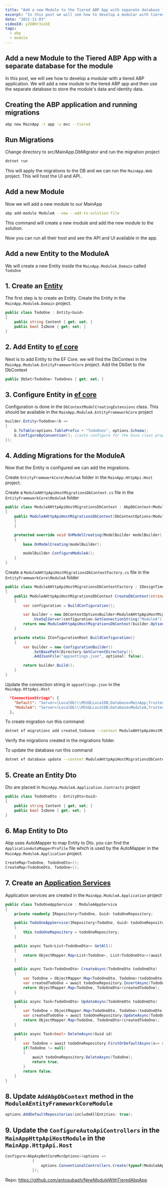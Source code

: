 ```yaml
---
title: "Add a new Module to the Tiered ABP App with separate database for the module"
excerpt: "In this post we will see how to develop a modular with tiered abp application. We will add a new module to tiered abp app and then use the separate database to store the modules data and the identity data."
date: "2021-11-03"
videoId: y2O8Hr3ioSE
tags:
  - abp
  - module
---
```


<TOCInline toc={props.toc} asDisclosure />

## Add a new Module to the Tiered ABP App with a separate database for the module

In this post, we will see how to develop a modular with a tiered ABP application. We will add a new module to the tiered ABP app and then use the separate database to store the module's data and identity data.

## Creating the ABP application and running migrations

```bash
abp new MainApp -t app -u mvc --tiered 
```

## Run Migrations

Change directory to src/MainApp.DbMigrator and run the migration project

```bash
dotnet run
```

This will apply the migrations to the DB and we can run the `MainApp.Web` project. This will host the UI and API..

## Add a new Module

Now we will add a new module to our MainApp

```bash
abp add-module ModuleA --new --add-to-solution-file
```

This command will create a new module and add the new module to the solution.

Now you can run all their host and see the API and UI available in the app.

## Add a new Entity to the ModuleA

We will create a new Entity inside the `MainApp.ModuleA.Domain` called `TodoOne`

## 1. Create an [Entity](https://docs.abp.io/en/abp/latest/Entities)

The first step is to create an Entity. Create the Entity in the `MainApp.ModuleA.Domain` project.

```cs
public class TodoOne : Entity<Guid>
{
    public string Content { get; set; }
    public bool IsDone { get; set; }
}
```

## 2. Add Entity to [ef core](https://docs.abp.io/en/abp/latest/Entity-Framework-Core)

Next is to add Entity to the EF Core. we will find the DbContext in the `MainApp.ModuleA.EntityFrameworkCore` project. Add the DbSet to the DbContext

```cs
public DbSet<TodoOne> TodoOnes { get; set; }
```

## 3. Configure Entity in [ef core](https://docs.abp.io/en/abp/latest/Entity-Framework-Core#configurebyconvention-method)

Configuration is done in the `DbContextModelCreatingExtensions` class. This should be available in the `MainApp.ModuleA.EntityFrameworkCore` project

```cs
builder.Entity<TodoOne>(b =>
{
    b.ToTable(options.TablePrefix + "TodoOnes", options.Schema);
    b.ConfigureByConvention(); //auto configure for the base class props
});
```

## 4. Adding Migrations for the ModuleA

Now that the Entity is configured we can add the migrations.

Create `EntityFrameworkCore\ModuleA` folder in the `MainApp.HttpApi.Host` project.

Create a `ModuleAHttpApiHostMigrationsDbContext.cs` file in the `EntityFrameworkCore\ModuleA` folder

```cs
public class ModuleAHttpApiHostMigrationsDbContext : AbpDbContext<ModuleAHttpApiHostMigrationsDbContext>
{
    public ModuleAHttpApiHostMigrationsDbContext(DbContextOptions<ModuleAHttpApiHostMigrationsDbContext> options) : base(options)
    {
    }

    protected override void OnModelCreating(ModelBuilder modelBuilder)
    {
        base.OnModelCreating(modelBuilder);

        modelBuilder.ConfigureModuleA();
    }
}
```

Create a `ModuleAHttpApiHostMigrationsDbContextFactory.cs` file in the `EntityFrameworkCore\ModuleA` folder

```cs
public class ModuleAHttpApiHostMigrationsDbContextFactory : IDesignTimeDbContextFactory<ModuleAHttpApiHostMigrationsDbContext>
{
    public ModuleAHttpApiHostMigrationsDbContext CreateDbContext(string[] args)
    {
        var configuration = BuildConfiguration();

        var builder = new DbContextOptionsBuilder<ModuleAHttpApiHostMigrationsDbContext>()
            .UseSqlServer(configuration.GetConnectionString("ModuleA"));
        return new ModuleAHttpApiHostMigrationsDbContext(builder.Options);
    }

    private static IConfigurationRoot BuildConfiguration()
    {
        var builder = new ConfigurationBuilder()
            .SetBasePath(Directory.GetCurrentDirectory())
            .AddJsonFile("appsettings.json", optional: false);

        return builder.Build();
    }
}
```

Update the connection string in `appsettings.json` in the `MainApp.HttpApi.Host`

```json
  "ConnectionStrings": {
    "Default": "Server=(LocalDb)\\MSSQLLocalDB;Database=MainApp;Trusted_Connection=True",
    "ModuleA": "Server=(LocalDb)\\MSSQLLocalDB;Database=ModuleA;Trusted_Connection=True",
  },
```

To create migration run this command:

```bash
dotnet ef migrations add created_todoone --context ModuleAHttpApiHostMigrationsDbContext --output-dir Migrations/ModuleA
```

Verify the migrations created in the migrations folder.

To update the database run this command

```bash
dotnet ef database update --context ModuleAHttpApiHostMigrationsDbContext
```

## 5. Create an Entity Dto

Dto are placed in `MainApp.ModuleA.Application.Contracts` project

```cs
public class TodoOneDto : EntityDto<Guid>
{
    public string Content { get; set; }
    public bool IsDone { get; set; }
}
```

## 6. Map Entity to Dto

Abp uses AutoMapper to map Entity to Dto. you can find the `ApplicationAutoMapperProfile` file which is used by the AutoMapper in the `MainApp.ModuleA.Application` project.

```cs
CreateMap<TodoOne, TodoOneDto>();
CreateMap<TodoOneDto, TodoOne>();
```

## 7. Create an [Application Services](https://docs.abp.io/en/abp/latest/Application-Services)

Application services are created in the `MainApp.ModuleA.Application` project

```cs
public class TodoOneAppService : ModuleAAppService
{
    private readonly IRepository<TodoOne, Guid> todoOneRepository;

    public TodoOneAppService(IRepository<TodoOne, Guid> todoOneRepository)
    {
        this.todoOneRepository = todoOneRepository;
    }

    public async Task<List<TodoOneDto>> GetAll()
    {
        return ObjectMapper.Map<List<TodoOne>, List<TodoOneDto>>(await todoOneRepository.GetListAsync());
    }

    public async Task<TodoOneDto> CreateAsync(TodoOneDto todoOneDto)
    {
        var TodoOne = ObjectMapper.Map<TodoOneDto, TodoOne>(todoOneDto);
        var createdTodoOne = await todoOneRepository.InsertAsync(TodoOne);
        return ObjectMapper.Map<TodoOne, TodoOneDto>(createdTodoOne);
    }

    public async Task<TodoOneDto> UpdateAsync(TodoOneDto todoOneDto)
    {
        var TodoOne = ObjectMapper.Map<TodoOneDto, TodoOne>(todoOneDto);
        var createdTodoOne = await todoOneRepository.UpdateAsync(TodoOne);
        return ObjectMapper.Map<TodoOne, TodoOneDto>(createdTodoOne);
    }

    public async Task<bool> DeleteAsync(Guid id)
    {
        var TodoOne = await todoOneRepository.FirstOrDefaultAsync(x=> x.Id == id);
        if(TodoOne != null)
        {
            await todoOneRepository.DeleteAsync(TodoOne);
            return true;
        }
        return false;
    }
}
```

## 8. Update `AddAbpDbContext` method in the `ModuleAEntityFrameworkCoreModule`

```cs
options.AddDefaultRepositories(includeAllEntities: true);
```

## 9. Update the `ConfigureAutoApiControllers` in the `MainAppHttpApiHostModule` in the `MainApp.HttpApi.Host`

```cs
Configure<AbpAspNetCoreMvcOptions>(options =>
            {
                options.ConventionalControllers.Create(typeof(ModuleAApplicationModule).Assembly);
            });
```

Repo: https://github.com/antosubash/NewModuleWithTieredAbpApp
